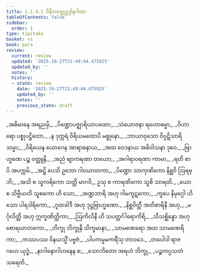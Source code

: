 ```yaml
---
title: 1.1.4.1 ဝိနီတဝတ္ထုဥဒ္ဒါနဂါထာ
tableOfContents: false
sidebar:
  order: 1
type: tipitaka
basket: vi
book: para
review:
  current: review
  updated: '2025-10-27T21:49:44.475925'
  updated_by: ''
  notes: ''
  history:
  - state: review
    date: '2025-10-27T21:49:44.475925'
    updated_by: ''
    notes: ''
    previous_state: draft
---
```



<ReviewStatus review={frontmatter.review} showDetails={true} />

<HypothesisAnnotation frontmatter={frontmatter} />

<DynamicBreadcrumb />

<Paragraph number="705" type="verses" book="para">
_အဓိမာနေ အရညမှိ,_  
_ပိဏ္ဍောပဇ္ဈာရိယာပထော;_  
_သံယောဇနာ ရဟောဓမ္မာ,_  
_ဝိဟာရော ပစ္စုပဋ္ဌိတော._  

</Paragraph>

<Paragraph number="706" type="verses" book="para">
_န ဒုက္ကရံ ဝိရိယမထောပိ မစ္စုနော,_  
_ဘာယာဝုသော ဝိပ္ပဋိသာရိ သမ္မာ;_  
_ဝိရိယေန ယောဂေန အာရာဓနာယ,_  
_အထ ဝေဒနာယ အဓိဝါသနာ ဒုဝေ._  

</Paragraph>

<Paragraph number="707" type="verses" book="para">
_ဗြာဟ္မဏေ ပဉ္စ ဝတ္ထူနိ,_  
_အညံ ဗျာကရဏာ တယော;_  
_အဂါရာဝရဏာ ကာမာ,_  
_ရတိ စာပိ အပက္ကမိ._  

</Paragraph>

<Paragraph number="708" type="verses" book="para">
_အဋ္ဌိ ပေသိ ဥဘော ဂါဝဃာတကာ,_  
_ပိဏ္ဍော သာကုဏိကော နိစ္ဆဝိ ဩရဗ္ဘိ;_  
_အသိ စ သူကရိကော သတ္တိ မာဂဝိ,_  
ဥသု စ ကာရဏိကော သူစိ သာရထိ._  

</Paragraph>

<Paragraph number="709" type="verses" book="para">
_ယော စ သိဗ္ဗီယတိ သူစကော ဟိ သော,_  
_အဏ္ဍဘာရိ အဟု ဂါမကူဋကော;_  
_ကူပေ နိမုဂ္ဂေါ ဟိ သော ပါရဒါရိကော,_  
_ဂူထခါဒီ အဟု ဒုဋ္ဌဗြာဟ္မဏော._  

</Paragraph>

<Paragraph number="710" type="verses" book="para">
_နိစ္ဆဝိတ္ထီ အတိစာရိနီ အဟု,_  
_မင်္ဂုလိတ္ထီ အဟု ဣက္ခဏိတ္ထိကာ;_  
_ဩကိလိနီ ဟိ သပတ္တင်္ဂါရောကိရိ,_  
_သီသစ္ဆိန္နော အဟု စောရဃာတကော._  

</Paragraph>

<Paragraph number="711" type="verses" book="para">
_ဘိက္ခု ဘိက္ခုနီ သိက္ခမာနာ,_  
_သာမဏေရော အထ သာမဏေရိကာ;_  
_ကဿပဿ ဝိနယသ္မိံ ပဗ္ဗဇံ,_  
_ပါပကမ္မမကရိံသု တာဝဒေ._  

</Paragraph>

<Paragraph number="712" type="verses" book="para">
_တပေါဒါ ရာဇဂဟေ ယုဒ္ဓံ,_  
_နာဂါနောဂါဟနေန စ;_  
_သောဘိတော အရဟံ ဘိက္ခု,_  
_ပဉ္စကပ္ပသတံ သရေတိ._
</Paragraph>